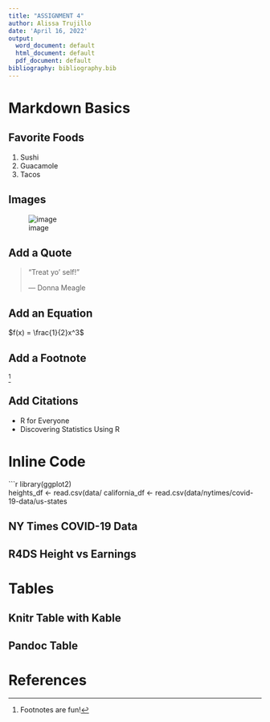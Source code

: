 ```yaml
---
title: "ASSIGNMENT 4"
author: Alissa Trujillo
date: 'April 16, 2022'
output:
  word_document: default
  html_document: default
  pdf_document: default
bibliography: bibliography.bib
---
```


# Markdown Basics

## Favorite Foods  
1. Sushi
2. Guacamole
3. Tacos

## Images  
![image](https://github.com/alisssaa/dsc520/blob/master/completed/assignment04/plots/10-all-cases-log.png)

## Add a Quote  
> "Treat yo' self!"
>   
> --- Donna Meagle

## Add an Equation
$f(x) = \frac{1}{2}x^3$

## Add a Footnote
^[Footnotes are fun!]

## Add Citations

* R for Everyone
* Discovering Statistics Using R

# Inline Code
```r
library(ggplot2)  
heights_df <- read.csv(data/
california_df <- read.csv(data/nytimes/covid-19-data/us-states


## NY Times COVID-19 Data

## R4DS Height vs Earnings

# Tables

## Knitr Table with Kable

## Pandoc Table

# References
